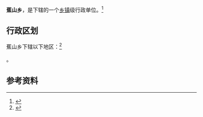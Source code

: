 {{中国乡级行政区|14/02/23/202/000}}

'''蕉山乡'''，是{{PRC admin/fullname|14/02/23/202/000|3}}下辖的一个[[乡镇|乡镇]]级行政单位。<ref>{{PRC admin/ref sgc|{{PRC admin/parent|14/02/23/202/000}}}}</ref>

== 行政区划 ==

蕉山乡下辖以下地区：<ref>{{PRC admin/ref sgc|14/02/23/202/000}}</ref>

{{PRC admin/children|14/02/23/202/000}}。

== 参考资料 ==

{{reflist}}

{{行政区划小作品}}
{{PRC admin/navcat|14/02/23/202/000}}